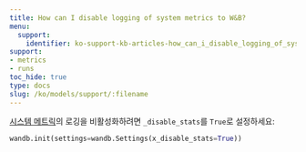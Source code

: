 ```yaml
---
title: How can I disable logging of system metrics to W&B?
menu:
  support:
    identifier: ko-support-kb-articles-how_can_i_disable_logging_of_system_metrics_to_wb
support:
- metrics
- runs
toc_hide: true
type: docs
slug: /ko/models/support/:filename
---
```


[시스템 메트릭](/ko/models/ref/system-metrics/)의 로깅을 비활성화하려면 `_disable_stats`를 `True`로 설정하세요:

```python
wandb.init(settings=wandb.Settings(x_disable_stats=True))
```